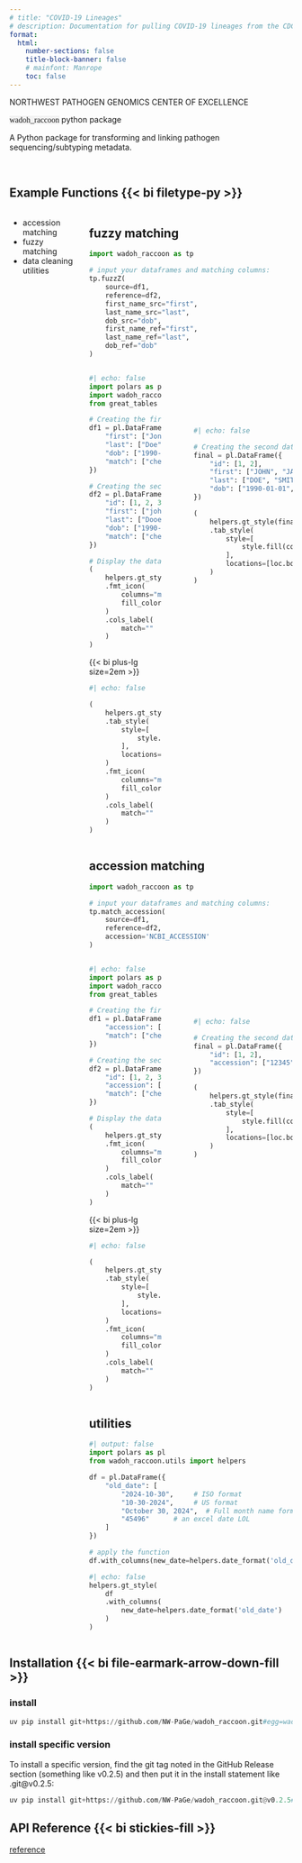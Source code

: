 ```yaml
---
# title: "COVID-19 Lineages"
# description: Documentation for pulling COVID-19 lineages from the CDC
format: 
  html: 
    number-sections: false
    title-block-banner: false
    # mainfont: Manrope
    toc: false
---
```


<!-- ::: {.container .column-page}

<h1 class="css-qp8v3">

::: css-nzw60t
NORTHWEST PATHOGEN GENOMICS CENTER OF EXCELLENCE
:::

wadoh_raccoon python package

</h1>

A Python package for transforming and linking pathogen sequencing/subtyping metadata.


::: -->

:::{.column-page}

::: css-nzw60t
NORTHWEST PATHOGEN GENOMICS CENTER OF EXCELLENCE
:::

:::{.title-header}
[wadoh_raccoon]{style="font-family: 'JetBrains Mono'; background: rgba(192,192,192,.16);"} python package
:::

A Python package for transforming and linking pathogen sequencing/subtyping metadata.

:::

<br>

:::{.column-page}

## Example Functions {{< bi filetype-py >}}

:::

::::{.column-page .columns}

:::{.column width="25%"}


- accession matching
- fuzzy matching
- data cleaning utilities

:::

:::{.column width="75%"}

:::{.panel-tabset}

## fuzzy matching

```python
import wadoh_raccoon as tp

# input your dataframes and matching columns:
tp.fuzzZ(
    source=df1,
    reference=df2,
    first_name_src="first",
    last_name_src="last",
    dob_src="dob",
    first_name_ref="first",
    last_name_ref="last",
    dob_ref="dob"
)
```

::::{.columns}

:::{.column width="40%"}
```python
#| echo: false
import polars as pl
import wadoh_raccoon.utils.helpers as helpers
from great_tables import GT, md, style, loc, google_font

# Creating the first dataframe with 'first_name', 'last_name', 'dob' columns
df1 = pl.DataFrame({
    "first": ["Jon", "Smith", "Alex"],
    "last": ["Doe", "Jaane", "Johnson"],
    "dob": ["1990-01-01", "1985-05-15", "2000-09-10"],
    "match": ["check","check","xmark"]
})

# Creating the second dataframe with the same columns plus a 'numeric_id' column
df2 = pl.DataFrame({
    "id": [1, 2, 3],
    "first": ["john", "jane", "Alice"],
    "last": ["Dooe", "smith", "Johnson"],
    "dob": ["1990-01-01", "1985-05-15", "2020-09-10"],
    "match": ["check","check","xmark"]
})

# Display the dataframes
(
    helpers.gt_style(df_inp=df1,index_inp=False)
    .fmt_icon(
        columns="match",
        fill_color={"check": "green", "check": "red"}
    )
    .cols_label(
        match=""
    )
)

```

:::{.container-center}

{{< bi plus-lg size=2em >}}

:::

```python
#| echo: false

(
    helpers.gt_style(df2,index_inp=False)
    .tab_style(
        style=[
            style.fill(color="#f9e3d6")
        ],
        locations=[loc.body(columns="id"),loc.column_labels(columns="id")]
    )
    .fmt_icon(
        columns="match",
        fill_color={"check": "green", "check": "red"}
    )
    .cols_label(
        match=""
    )
)
```

:::

:::{.column width="5%"}

<br>

<br>

<br>

<br>

:::{style="transform: translate(45px,0px)"}

{{< bi arrow-right-square-fill size=2em >}}

:::

:::

:::{.column width="55%"}

<br>

<br>

<br>


```python
#| echo: false

# Creating the second dataframe with the same columns plus a 'numeric_id' column
final = pl.DataFrame({
    "id": [1, 2],
    "first": ["JOHN", "JANE"],
    "last": ["DOE", "SMITH"],
    "dob": ["1990-01-01", "1985-05-15"]
})

(
    helpers.gt_style(final,index_inp=False)
    .tab_style(
        style=[
            style.fill(color="#f9e3d6")
        ],
        locations=[loc.body(columns="id"),loc.column_labels(columns="id")]
    )
)

```
:::

::::

## accession matching


```python
import wadoh_raccoon as tp

# input your dataframes and matching columns:
tp.match_accession(
    source=df1,
    reference=df2,
    accession='NCBI_ACCESSION'
)
```

::::{.columns}

:::{.column width="40%"}
```python
#| echo: false
import polars as pl
import wadoh_raccoon.utils.helpers as helpers
from great_tables import GT, md, style, loc, google_font

# Creating the first dataframe with 'first_name', 'last_name', 'dob' columns
df1 = pl.DataFrame({
    "accession": ["12345","CDC-010023",'L00029'],
    "match": ["check","check","xmark"]
})

# Creating the second dataframe with the same columns plus a 'numeric_id' column
df2 = pl.DataFrame({
    "id": [1, 2, 3],
    "accession": ["12345","CDC-010023",'X0293'],
    "match": ["check","check","xmark"]
})

# Display the dataframes
(
    helpers.gt_style(df_inp=df1,index_inp=False)
    .fmt_icon(
        columns="match",
        fill_color={"check": "green", "check": "red"}
    )
    .cols_label(
        match=""
    )
)

```

:::{.container-center}

{{< bi plus-lg size=2em >}}

:::

```python
#| echo: false

(
    helpers.gt_style(df2,index_inp=False)
    .tab_style(
        style=[
            style.fill(color="#f9e3d6")
        ],
        locations=[loc.body(columns="id"),loc.column_labels(columns="id")]
    )
    .fmt_icon(
        columns="match",
        fill_color={"check": "green", "check": "red"}
    )
    .cols_label(
        match=""
    )
)
```

:::

:::{.column width="5%"}

<br>

<br>

<br>

<br>

:::{style="transform: translate(45px,0px)"}

{{< bi arrow-right-square-fill size=2em >}}

:::

:::

:::{.column width="55%"}

<br>

<br>

<br>


```python
#| echo: false

# Creating the second dataframe with the same columns plus a 'numeric_id' column
final = pl.DataFrame({
    "id": [1, 2],
    "accession": ["12345","CDC-010023"]
})

(
    helpers.gt_style(final,index_inp=False)
    .tab_style(
        style=[
            style.fill(color="#f9e3d6")
        ],
        locations=[loc.body(columns="id"),loc.column_labels(columns="id")]
    )
)

```
:::

::::


## utilities

```python
#| output: false
import polars as pl
from wadoh_raccoon.utils import helpers

df = pl.DataFrame({
    "old_date": [
        "2024-10-30",     # ISO format
        "10-30-2024",     # US format
        "October 30, 2024",  # Full month name format,
        "45496"      # an excel date LOL
    ]
})

# apply the function
df.with_columns(new_date=helpers.date_format('old_date'))

```

```python
#| echo: false
helpers.gt_style(
    df
    .with_columns(
        new_date=helpers.date_format('old_date')
    )
)
```

:::
:::

::::

:::{.column-page}

## Installation {{< bi file-earmark-arrow-down-fill >}}

:::{.panel-tabset}

### install

```python
uv pip install git+https://github.com/NW-PaGe/wadoh_raccoon.git#egg=wadoh_raccoon
```

### install specific version

To install a specific version, find the git tag noted in the GitHub Release section (something like v0.2.5) and then put it in the install statement like .git@v0.2.5:

```python
uv pip install git+https://github.com/NW-PaGe/wadoh_raccoon.git@v0.2.5#egg=wadoh_raccoon
```

:::

:::


:::{.column-page}

## API Reference {{< bi stickies-fill >}}


<a href="reference/index.qmd" class="button">reference</a>


:::

